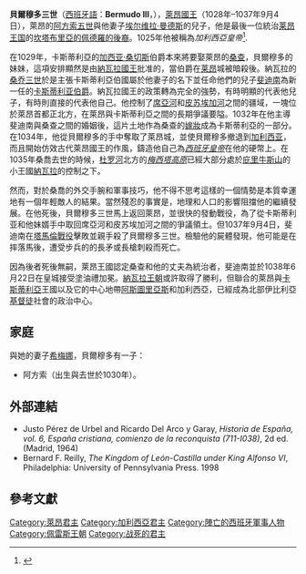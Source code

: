 {{noteTA
|1=zh:若昂; zh-tw:約翰;
|2=zh:曼努埃尔; zh-tw:曼紐;
|3=zh:塞巴斯蒂昂; zh-tw:塞巴斯蒂安;
|4=zh:阿拉贡; zh-tw:亞拉岡;
|5=zh:卡斯蒂利亚; zh-tw:卡斯提爾;
|6=zh:费利佩; zh-tw:菲利普;
|7=zh:杜瓦尔特; zh-tw:杜阿爾特;
|8=zh:费尔南多; zh-tw:斐迪南;
|9=zh:费南度; zh-tw:斐迪南;
|10=zh:腓力; zh-tw:菲利普;
|11=zh:费南多; zh-tw:斐迪南;
|12=zh:曼努埃爾; zh-tw:曼紐;
|13=zh:莱昂; zh-tw:雷昂;
|14=zh:阿拉貢; zh-tw:亞拉岡;
|15=zh:卡斯蒂利亞; zh-tw:卡斯提爾;
|16=zh:費利佩; zh-tw:菲利普;
|17=zh:杜瓦爾特; zh-tw:杜阿爾特;
|18=zh:萊昂; zh-tw:雷昂;
|19=zh:費爾南多; zh-tw:斐迪南;
|20=zh:菲利佩; zh-tw:菲利普
}}
{{Infobox royalty
| type         = monarch
| name         = 貝爾穆多三世 
| image        =Bermudo III de León (Ayuntamiento de León).jpg
| imgw         = 160px
| caption      =
| succession   = [[萊昂王國|萊昂]][[莱昂君主列表|國王]]
| reign        = 1028年–1037年
| coronation   =
| predecessor  = [[阿方索五世_(萊昂)|阿方索五世]]
| successor    = [[斐迪南一世_(莱昂)|斐迪南一世]]
| spouse       = [[希梅娜·桑切斯|希梅娜·桑切斯]]
| issue        = 阿方索
| issue-link   = 
| issue-pipe   = 
| full name    = 貝爾穆多·阿方塞斯
| house        = [[佩雷斯王朝|佩雷斯王朝]]
| house-type   = 王室
| father       = 雷昂的[[阿方索五世_(萊昂)|阿方索五世]]
| mother       = [[埃爾維拉·曼德斯|埃爾維拉·曼德斯]]
| birth_date   = 約1015年
| birth_place  =
| death_date   = 1037年9月4日
| death_place  = [[塔馬倫|塔馬倫]]
| burial_place = [[聖伊西多羅聖殿|聖伊西多羅聖殿]]<br />後遷往納赫拉的[[皇家聖瑪麗亞修道院_(納赫拉)|皇家聖瑪麗亞修道院]]
| religion     = [[天主教會|羅馬天主教]]
|}}

'''貝爾穆多三世'''（[[西班牙語|西班牙語]]：'''Bermudo III'''，{{bd|1015年| |1037年|9月4日|catIdx=SS}}），[[莱昂君主列表|萊昂國王]]（1028年–1037年9月4日），萊昂的[[阿方索五世_(萊昂)|阿方索五世]]與他妻子[[埃尔维拉·曼德斯|埃尔维拉·曼德斯]]的兒子，他是最後一位統治[[莱昂王国|莱昂王国]]的[[佩雷斯王朝|坎塔布里亞的佩德羅的後裔]]。1025年他被稱為''加利西亞皇帝''<ref>{{Cite web |url=http://books.google.com/books?id=P6NCAAAAYAAJ&q=%22imperator+in+Gallecia%22&dq=%22imperator+in+Gallecia%22&hl=en&ei=-GNdTOmcFo6nsQbTpbmNCA&sa=X&oi=book_result&ct=result&resnum=1&ved=0CCsQ6AEwAA |title=Historia crítica de Vizcaya y de sus fueros. {{es}} |accessdate=2010-09-24 |archive-date=2014-06-27 |archive-url=https://web.archive.org/web/20140627120051/http://books.google.com/books?id=P6NCAAAAYAAJ&q=%22imperator+in+Gallecia%22&dq=%22imperator+in+Gallecia%22&hl=en&ei=-GNdTOmcFo6nsQbTpbmNCA&sa=X&oi=book_result&ct=result&resnum=1&ved=0CCsQ6AEwAA |dead-url=no }}</ref>.

在1029年，卡斯蒂利亞的[[加西亚·桑切斯|加西亚·桑切斯]]伯爵本來將要娶萊昂的[[桑查_(莱昂)|桑查]]，貝爾穆多的妹妹，這項安排顯然是由[[纳瓦拉君主列表|納瓦拉國王]]批准的，當伯爵在[[莱昂_(西班牙)|莱昂]]城被暗殺後。納瓦拉的[[桑乔三世_(纳瓦拉)|桑乔三世]]於是主張卡斯蒂利亞伯國屬於他妻子的名下並任命他們的兒子[[斐迪南一世_(莱昂)|斐迪南]]為新一任的[[卡斯蒂利亚君主列表|卡斯蒂利亚伯爵]]。納瓦拉國王的政策轉為完全的強勢，有時明顯的代表他兒子，有時則直接的代表他自己。他控制了[[席亞河|席亞河]]和[[皮苏埃加河|皮苏埃加河]]之間的疆域，一塊位於萊昂首都正北方，在萊昂與卡斯蒂利亞之間的長期爭議要隘。1032年在他主導斐迪南與桑查之間的婚姻後，這片土地作為桑查的[[嫁妝|嫁妝]]成為卡斯蒂利亞的一部分。在1034年，他從貝爾穆多的手中奪取了萊昂城，並使貝爾穆多撤退到[[加利西亚_(西班牙)|加利西亚]]，而且開始仿效古代萊昂國王的作風，鑄造他自己為''[[西班牙皇帝|西班牙皇帝]]''在他的硬幣上。在1035年桑喬去世的時候，[[杜罗河|杜罗河]]北方的''[[梅西塔高原|梅西塔高原]]''已經大部分處於[[庇里牛斯山|庇里牛斯山]]的小王國[[納瓦拉|納瓦拉]]的控制之下。

然而，對於桑喬的外交手腕和軍事技巧，他不得不思考這樣的一個情勢是本質幸運地有一個年輕敵人的結果。當然殘忍的事實是，地理和人口的影響阻擋他的繼續發展。在他死後，貝爾穆多三世馬上返回萊昂，並很快的發動戰役，為了從卡斯蒂利亚和他妹婿手中取回席亞河和皮苏埃加河之間的爭議領土。但1037年9月4日，斐迪南在[[塔馬倫戰役|塔馬倫戰役]]擊敗並親手殺了貝爾穆多三世。檢驗他的屍體發現，他可能是在摔落馬後，遭受步兵的的長矛或長槍刺殺而死亡。

因為後者死後無嗣，萊昂王國認定桑查和他的丈夫為統治者，斐迪南並於1038年6月22日在皇城接受塗油禮加冕。[[希梅尼斯王朝|納瓦拉王朝]]或許取得了勝利，但聯合的萊昂與[[卡斯蒂利亚王国|卡斯蒂利亞]]王國以及它的中心地帶[[阿斯圖里亞斯|阿斯圖里亞斯]]和加利西亞，已經成為北部伊比利亞[[基督徒|基督徒]]社會的政治中心。

== 家庭 ==
與她的妻子[[希梅娜_(卡斯蒂利亚)|希梅娜]]，貝爾穆多有一子：

* 阿方索（出生與去世於1030年）。

== 外部連結 ==
{{commonscat|Bermudo III of León }}
* Justo Pérez de Urbel and Ricardo Del Arco y Garay, ''Historia de España, vol. 6, España cristiana, comienzo de la reconquista (711-I038)'', 2d ed. (Madrid, 1964)
* Bernard F. Reilly, ''The Kingdom of León-Castilla under King Alfonso VI'', Philadelphia: University of Pennsylvania Press. 1998

{{s-start}}
{{s-hou|[[佩雷斯王朝|佩雷斯王朝]]|約|1010年|1037年|9月4日}}
{{s-reg}}
{{s-bef|before=[[阿方索五世_(萊昂)|阿方索五世]]}}
{{s-ttl|title=[[莱昂君主列表|萊昂國王]]| years=1027年–1037年}}
{{s-aft|after=[[斐迪南一世_(莱昂)|斐迪南一世]]}}
{{end box}}

== 參考文獻 ==
{{reflist}}

{{Authority control}}
{{DEFAULTSORT:貝爾穆多三世}}
{{雷昂君主}}
[[Category:萊昂君主|Category:萊昂君主]]
[[Category:加利西亞君主|Category:加利西亞君主]]
[[Category:陣亡的西班牙軍事人物|Category:陣亡的西班牙軍事人物]]
[[Category:佩雷斯王朝|Category:佩雷斯王朝]]
[[Category:战死的君主|Category:战死的君主]]